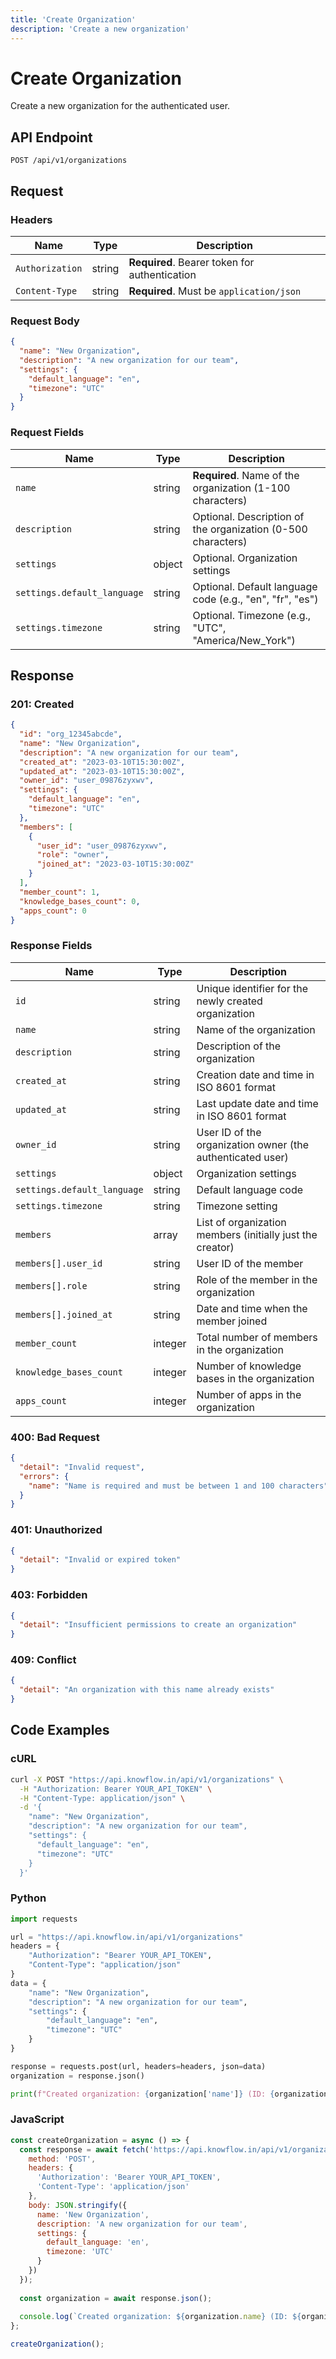 ```yaml
---
title: 'Create Organization'
description: 'Create a new organization'
---
```


# Create Organization

Create a new organization for the authenticated user.

## API Endpoint

```
POST /api/v1/organizations
```

## Request

### Headers

| Name | Type | Description |
| ---- | ---- | ----------- |
| `Authorization` | string | **Required**. Bearer token for authentication |
| `Content-Type` | string | **Required**. Must be `application/json` |

### Request Body

```json
{
  "name": "New Organization",
  "description": "A new organization for our team",
  "settings": {
    "default_language": "en",
    "timezone": "UTC"
  }
}
```

### Request Fields

| Name | Type | Description |
| ---- | ---- | ----------- |
| `name` | string | **Required**. Name of the organization (1-100 characters) |
| `description` | string | Optional. Description of the organization (0-500 characters) |
| `settings` | object | Optional. Organization settings |
| `settings.default_language` | string | Optional. Default language code (e.g., "en", "fr", "es") |
| `settings.timezone` | string | Optional. Timezone (e.g., "UTC", "America/New_York") |

## Response

### 201: Created

```json
{
  "id": "org_12345abcde",
  "name": "New Organization",
  "description": "A new organization for our team",
  "created_at": "2023-03-10T15:30:00Z",
  "updated_at": "2023-03-10T15:30:00Z",
  "owner_id": "user_09876zyxwv",
  "settings": {
    "default_language": "en",
    "timezone": "UTC"
  },
  "members": [
    {
      "user_id": "user_09876zyxwv",
      "role": "owner",
      "joined_at": "2023-03-10T15:30:00Z"
    }
  ],
  "member_count": 1,
  "knowledge_bases_count": 0,
  "apps_count": 0
}
```

### Response Fields

| Name | Type | Description |
| ---- | ---- | ----------- |
| `id` | string | Unique identifier for the newly created organization |
| `name` | string | Name of the organization |
| `description` | string | Description of the organization |
| `created_at` | string | Creation date and time in ISO 8601 format |
| `updated_at` | string | Last update date and time in ISO 8601 format |
| `owner_id` | string | User ID of the organization owner (the authenticated user) |
| `settings` | object | Organization settings |
| `settings.default_language` | string | Default language code |
| `settings.timezone` | string | Timezone setting |
| `members` | array | List of organization members (initially just the creator) |
| `members[].user_id` | string | User ID of the member |
| `members[].role` | string | Role of the member in the organization |
| `members[].joined_at` | string | Date and time when the member joined |
| `member_count` | integer | Total number of members in the organization |
| `knowledge_bases_count` | integer | Number of knowledge bases in the organization |
| `apps_count` | integer | Number of apps in the organization |

### 400: Bad Request

```json
{
  "detail": "Invalid request",
  "errors": {
    "name": "Name is required and must be between 1 and 100 characters"
  }
}
```

### 401: Unauthorized

```json
{
  "detail": "Invalid or expired token"
}
```

### 403: Forbidden

```json
{
  "detail": "Insufficient permissions to create an organization"
}
```

### 409: Conflict

```json
{
  "detail": "An organization with this name already exists"
}
```

## Code Examples

### cURL

```bash
curl -X POST "https://api.knowflow.in/api/v1/organizations" \
  -H "Authorization: Bearer YOUR_API_TOKEN" \
  -H "Content-Type: application/json" \
  -d '{
    "name": "New Organization",
    "description": "A new organization for our team",
    "settings": {
      "default_language": "en",
      "timezone": "UTC"
    }
  }'
```

### Python

```python
import requests

url = "https://api.knowflow.in/api/v1/organizations"
headers = {
    "Authorization": "Bearer YOUR_API_TOKEN",
    "Content-Type": "application/json"
}
data = {
    "name": "New Organization",
    "description": "A new organization for our team",
    "settings": {
        "default_language": "en",
        "timezone": "UTC"
    }
}

response = requests.post(url, headers=headers, json=data)
organization = response.json()

print(f"Created organization: {organization['name']} (ID: {organization['id']})")
```

### JavaScript

```javascript
const createOrganization = async () => {
  const response = await fetch('https://api.knowflow.in/api/v1/organizations', {
    method: 'POST',
    headers: {
      'Authorization': 'Bearer YOUR_API_TOKEN',
      'Content-Type': 'application/json'
    },
    body: JSON.stringify({
      name: 'New Organization',
      description: 'A new organization for our team',
      settings: {
        default_language: 'en',
        timezone: 'UTC'
      }
    })
  });
  
  const organization = await response.json();
  
  console.log(`Created organization: ${organization.name} (ID: ${organization.id})`);
};

createOrganization();
``` 
